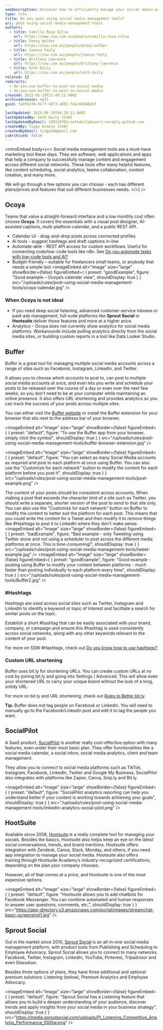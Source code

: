```yaml
---
seoDescription: Discover how to efficiently manage your social media posts with powerful management tools offering features like content scheduling, analytics, and team collaboration across multiple platforms.
type: rule
title: Do you post using social media management tools?
uri: post-using-social-media-management-tools
authors:
  - title: Camilla Rosa Silva
    url: https://www.ssw.com.au/people/camilla-rosa-silva
  - title: Penny Walker
    url: https://ssw.com.au/people/penny-walker
  - title: Joanna Feely
    url: https://ssw.com.au/people/joanna-feely
  - title: Brittany Lawrence
    url: https://ssw.com.au/people/brittany-lawrence
  - title: Seth Daily
    url: https://ssw.com.au/people/seth-daily
related: []
redirects:
  - do-you-use-buffer-to-post-on-social-media
  - do-you-use-buffer-to-post-to-social-media
created: 2022-01-10T21:49:11.000Z
archivedreason: null
guid: fa97b239-8177-4073-ab81-fdace6b68eb7

lastUpdated: 2025-06-19T04:29:11.000Z
lastUpdatedBy: Seth Daily [SSW]
lastUpdatedByEmail: 130118701+sethdaily@users.noreply.github.com
createdBy: Tiago Araújo [SSW]
createdByEmail: tiagov8@gmail.com
isArchived: false
---
```


<introEmbed
  body={<>
Social media management tools are a must-have marketing tool these days. They are software, web applications and apps that help a company to successfully manage content and engagement across different social networks. These tools offer many helpful features, like content scheduling, social analytics, teams collaboration, content creation, and many more.

We will go through a few options you can choose - each has different plans/prices and features that suit different businesses needs.
  </>}
/>
## Ocoya

Teams that value a straight-forward interface and a low monthly cost often choose **Ocoya**. It covers the essentials with a visual post designer, AI-assisted captions, multi-platform calendar, and a public REST API.

* Calendar UI - drag-and-drop posts across connected profiles
* AI tools - suggest hashtags and draft captions in-line
* Automate-able - REST API access for custom workflows. Useful for connecting code/low-code tools like n8n. See [Do you automate tasks with low-code tools and AI?](https://www.ssw.com.au/rules/low-code-and-ai)
* Budget-friendly – suitable for freelancers small teams, or anybody that needs a simple tool
<imageEmbed
  alt="Image"
  size="large"
  showBorder={false}
  figureEmbed={ {
    preset: "goodExample",
    figure: "Good example – Ocoya’s calendar view",
    shouldDisplay: true
  } }
  src="/uploads/rules/post-using-social-media-management-tools/ocoya-calendar.jpg"
/>

### When Ocoya is **not** ideal

* If you need deep social listening, advanced customer-service inboxes or paid-ads management, full-suite platforms like **Sprout Social** or **Hootsuite** deliver those features and more at a higher price.
* Analytics - Ocoya does not currently show analytics for social media platforms.
Workarounds include pulling analytics directly from the social media sites, or building custom reports in a tool like Data Looker Studio.

## Buffer

Buffer is a great tool for managing multiple social media accounts across a range of sites such as Facebook, Instagram, LinkedIn, and Twitter.

It allows you to choose which accounts to post to, can post to multiple social media accounts at once, and even lets you write and schedule your posts to be released over the course of a day or even over the next few weeks, so you don't need to be at your computer while maintaining an online presence. It also offers URL shortening and provides analytics so you can track the success of your posts across multiple sites.

You can either visit the [Buffer website](https://buffer.com/) or install the Buffer extension for your browser that sits next to the address bar of your browser.


<imageEmbed
  alt="Image"
  size="large"
  showBorder={false}
  figureEmbed={ {
    preset: "default",
    figure: "To use the Buffer app from your browser, simply click the symbol",
    shouldDisplay: true
  } }
  src="/uploads/rules/post-using-social-media-management-tools/buffer-browser-extension.jpg"
/>


<imageEmbed
  alt="Image"
  size="large"
  showBorder={false}
  figureEmbed={ {
    preset: "default",
    figure: "You can select as many Social Media accounts as required and post to each platform at once using Buffer. You can also use the \"Customize for each network\" button to modify the content for each platform before you post it",
    shouldDisplay: true
  } }
  src="/uploads/rules/post-using-social-media-management-tools/post-example.png"
/>

The content of your posts should be consistent across accounts. When making a post that exceeds the character limit of a site such as Twitter, you should write a separate, shorter version of the post to send to that site only. You can also use the "Customize for each network" button on Buffer to modify the content to better suit the platform for each post. This means that you could write the content for a Tweet and then modify it to remove things like #Hashtags to post it to LinkedIn where they don't make sense.
<imageEmbed
  alt="Image"
  size="large"
  showBorder={false}
  figureEmbed={ {
    preset: "badExample",
    figure: "Bad example - only Tweeting using Twitter alone and not using a scheduler to post across the different media platforms at once. This is time-consuming!",
    shouldDisplay: true
  } }
  src="/uploads/rules/post-using-social-media-management-tools/tweet-example.jpg"
/>
<imageEmbed
  alt="Image"
  size="large"
  showBorder={false}
  figureEmbed={ {
    preset: "goodExample",
    figure: "Good example - posting using Buffer to modify your content between platforms - much faster than posting individually to each platform every time",
    shouldDisplay: true
  } }
  src="/uploads/rules/post-using-social-media-management-tools/Buffer2.jpg"
/>

### \#Hashtags

Hashtags are used across social sites such as Twitter, Instagram and LinkedIn to identify a keyword or topic of interest and facilitate a search for similar posts on the topic.

Establish a short \#hashtag that can be easily associated with your brand, company, or campaign and ensure this #hashtag is used consistently across social networks, along with any other keywords relevant to the content of your post.

For more on SSW \#Hashtags, check out [Do you know how to use hashtags?](/do-you-know-to-use-hash-tags)

### Custom URL shortening

Buffer uses bit.ly for shortening URLs. You can create custom URLs at no cost by joining bit.ly and going into Settings | Advanced. This will allow even your shortened URL to carry your unique brand without the look of a long, untidy URL.

For more on bit.ly and URL shortening, check out [Rules to Better bit.ly](/rules-to-better-bit-ly).

**Tip:** Buffer does not tag people on Facebook or Linkedin. You will need to manually go to the Facebook/Linkedin post and edit it to tag the people you want.

## SocialPilot

A SaaS product, [SocialPilot](https://www.socialpilot.co/) is another really cost-effective option with many features, even under their most basic plan. They offer functionalities like a social media calendar, a social inbox, social media analytics, client and team management.

They allow you to connect to social media platforms such as TikTok, Instagram, Facebook, LinkedIn, Twitter and Google My Business. SocialPilot also integrates with platforms like Zapier, Canva, Snip.ly and Bit.ly.


<imageEmbed
  alt="Image"
  size="large"
  showBorder={false}
  figureEmbed={ {
    preset: "default",
    figure: "SocialPilot analytics reporting can help you understand better if your content is working towards achieving your goals",
    shouldDisplay: true
  } }
  src="/uploads/rules/post-using-social-media-management-tools/linkedin-analytics-social-pilot.png"
/>

## HootSuite

Available since 2008, [Hootsuite](https://www.hootsuite.com/) is a really complete tool for managing your socials. Besides the basics, Hootsuite also helps keep an eye on the latest social conversations, trends, and brand mentions. Hootsuite offers integration with Zendesk, Canva, Slack, Monday, and others, if you need app integration to manage your social media. Hootsuite also offers training through Hootsuite Academy’s industry-recognized certifications, depending on the plan your company chooses.

However, all of that comes at a price, and Hootsuite is one of the most expensive options.


<imageEmbed
  alt="Image"
  size="large"
  showBorder={false}
  figureEmbed={ {
    preset: "default",
    figure: "Hootsuite allows you to add chatbots for Facebook Messenger. You can combine automated and human responses to answer user questions, comments, etc.",
    shouldDisplay: true
  } }
  src="https://app-directory.s3.amazonaws.com/portal/images/streamchat-basic-screenshot1.jpg"
/>

## Sprout Social

Out in the market since 2010, [Sprout Social](https://sproutsocial.com/) is an all-in-one social media management platform, with product tools from Publishing and Scheduling to Employee Advocacy. Sprout Social allows you to connect to many networks Facebook, Twitter, Instagram, LinkedIn, YouTube, Pinterest, Tripadvisor and even Glassdoor.

Besides three options of plans, they have three additional and optional premium solutions: Listening (below), Premium Analytics and Employee Advocacy.


<imageEmbed
  alt="Image"
  size="large"
  showBorder={false}
  figureEmbed={ {
    preset: "default",
    figure: "Sprout Social has a Listening feature that allows you to build a deeper understanding of your audience, discover trends and apply insights from your social media in your business strategy",
    shouldDisplay: true
  } }
  src="https://media.sproutsocial.com/uploads/PI_Listening_Competitive_Analysis_Performance_1000w.png"
/>
